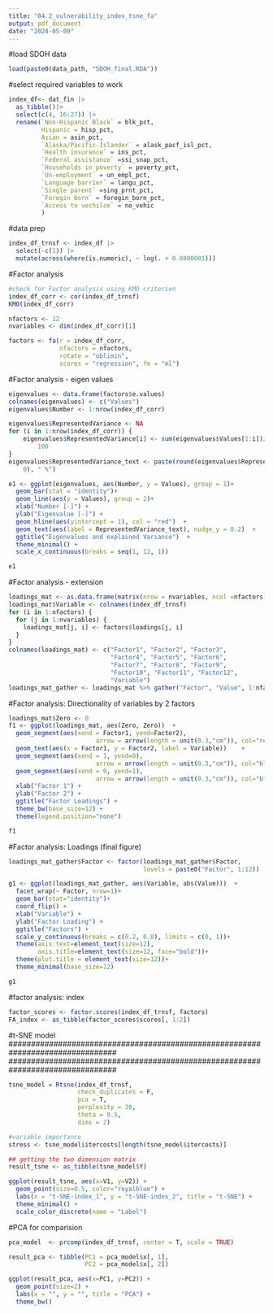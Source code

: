 ```yaml
---
title: "04.2_vulnerability_index_tsne_fa"
output: pdf_document
date: "2024-05-09"
---
```


#load SDOH data
```r
load(paste0(data_path, "SDOH_final.RDA"))
```

#select required variables to work
```r
index_df<- dat_fin |>
  as_tibble()|>
  select(c(4, 16:27)) |>
  rename(`Non-Hispanic Black` = blk_pct,
         Hispanic = hisp_pct,
         Asian = asin_pct,
         `Alaska/Pacific-Islander` = alask_pacf_isl_pct,
         `Health insurance` = ins_pct,
         `Federal assistance` =ssi_snap_pct,
         `Households in poverty` = poverty_pct,
         `Un-employment` = un_empl_pct,
         `Language barrier` = langu_pct,
         `Single parent` =sing_prnt_pct,
         `Foregin born` = foregin_born_pct,
         `Access to vechilce` = no_vehic
         )
```

#data prep
```r
index_df_trnsf <- index_df |> 
  select(-c(1)) |>
  mutate(across(where(is.numeric), ~ log(. + 0.0000001)))

```

#Factor analysis
```r
#check for Factor analysis using KMO criterion
index_df_corr <- cor(index_df_trnsf)
KMO(index_df_corr)

nfactors <- 12
nvariables <- dim(index_df_corr)[1]

factors <- fa(r = index_df_corr, 
              nfactors = nfactors, 
              rotate = "oblimin",
              scores = "regression", fm = "ml")
```

#Factor analysis - eigen values
```r
eigenvalues <- data.frame(factors$e.values)
colnames(eigenvalues) <- c("Values")
eigenvalues$Number <- 1:nrow(index_df_corr)

eigenvalues$RepresentedVariance <- NA
for (i in 1:nrow(index_df_corr)) {
    eigenvalues$RepresentedVariance[i] <- sum(eigenvalues$Values[1:i])/sum(eigenvalues$Values) * 
        100
}
eigenvalues$RepresentedVariance_text <- paste(round(eigenvalues$RepresentedVariance, 
    0), " %")

e1 <- ggplot(eigenvalues, aes(Number, y = Values), group = 1)+
  geom_bar(stat = "identity")+
  geom_line(aes(y = Values), group = 2)+
  xlab("Number [-]") +
  ylab("Eigenvalue [-]") + 
  geom_hline(aes(yintercept = 1), col = "red")  + 
  geom_text(aes(label = RepresentedVariance_text), nudge_y = 0.2)  + 
  ggtitle("Eigenvalues and explained Variance")  + 
  theme_minimal() + 
  scale_x_continuous(breaks = seq(1, 12, 1))

e1
```

#Factor analysis - extension
```r
loadings_mat <- as.data.frame(matrix(nrow = nvariables, ncol =nfactors))
loadings_mat$Variable <- colnames(index_df_trnsf)
for (i in 1:nfactors) {
  for (j in 1:nvariables) {
    loadings_mat[j, i] <- factors$loadings[j, i]  
  }
}
colnames(loadings_mat) <- c("Factor1", "Factor2", "Factor3", 
                            "Factor4", "Factor5", "Factor6",
                            "Factor7", "Factor8", "Factor9", 
                            "Factor10", "Factor11", "Factor12",
                            "Variable")
loadings_mat_gather <- loadings_mat %>% gather("Factor", "Value", 1:nfactors)
```

#Factor analysis: Directionality of variables by 2 factors
```r
loadings_mat$Zero <- 0
f1 <- ggplot(loadings_mat, aes(Zero, Zero))  + 
  geom_segment(aes(xend = Factor1, yend=Factor2), 
                        arrow = arrow(length = unit(0.3,"cm")), col="red")  + 
  geom_text(aes(x = Factor1, y = Factor2, label = Variable))    +
  geom_segment(aes(xend = 1, yend=0), 
                        arrow = arrow(length = unit(0.3,"cm")), col="black") + 
  geom_segment(aes(xend = 0, yend=1), 
                        arrow = arrow(length = unit(0.3,"cm")), col="black") +
  xlab("Factor 1") +
  ylab("Factor 2") +
  ggtitle("Factor Loadings") +
  theme_bw(base_size=12) +
  theme(legend.position="none")

f1
```


#Factor analysis: Loadings (final figure)
```r
loadings_mat_gather$Factor <- factor(loadings_mat_gather$Factor, 
                                     levels = paste0("Factor", 1:12))

g1 <- ggplot(loadings_mat_gather, aes(Variable, abs(Value)))  + 
  facet_wrap(~ Factor, nrow=1)+
  geom_bar(stat="identity")+
  coord_flip() +
  xlab("Variable") +
  ylab("Factor Loading") +
  ggtitle("Factors") +
  scale_y_continuous(breaks = c(0.2, 0.8), limits = c(0, 1))+
  theme(axis.text=element_text(size=12),
        axis.title=element_text(size=12, face="bold"))+
  theme(plot.title = element_text(size=12))+
  theme_minimal(base_size=12)

g1
```

#factor analysis: index
```r
factor_scores <- factor.scores(index_df_trnsf, factors)
FA_index <- as_tibble(factor_scores$scores[, 1:2])
```


################################################################################
################################################################################
#t-SNE model
################################################################################
################################################################################
```r
tsne_model = Rtsne(index_df_trnsf,
                   check_duplicates = F, 
                   pca = T, 
                   perplexity = 30, 
                   theta = 0.5, 
                   dims = 2)

#variable importance
stress <- tsne_model$itercosts[length(tsne_model$itercosts)]

## getting the two dimension matrix
result_tsne <- as_tibble(tsne_model$Y)  

ggplot(result_tsne, aes(x=V1, y=V2)) +  
  geom_point(size=0.5, color="royalblue") +
  labs(x = "t-SNE-index_1", y = "t-SNE-index_2", title = "t-SNE") + 
  theme_minimal() + 
  scale_color_discrete(name = "Label")
```

#PCA for comparision
```r
pca_model  <- prcomp(index_df_trnsf, center = T, scale = TRUE)

result_pca <- tibble(PC1 = pca_model$x[, 1],
                     PC2 = pca_model$x[, 2])

ggplot(result_pca, aes(x=PC1, y=PC2)) +  
  geom_point(size=2) +
  labs(x = "", y = "", title = "PCA") + 
  theme_bw() 
```


